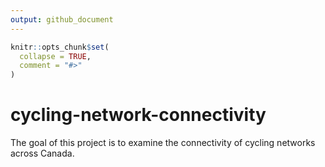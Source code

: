 ```yaml
---
output: github_document
---
```


<!-- README.md is generated from README.Rmd. Please edit that file -->

```r
knitr::opts_chunk$set(
  collapse = TRUE,
  comment = "#>"
)
```

# cycling-network-connectivity

<!-- badges: start -->
<!-- badges: end -->

The goal of this project is to examine the connectivity of cycling networks across Canada.

